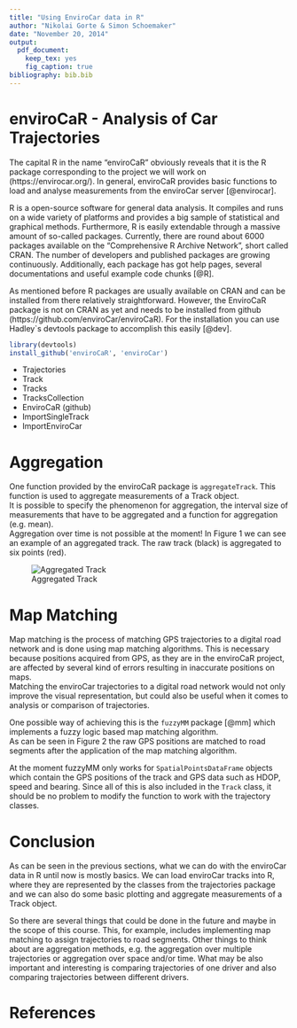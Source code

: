 ```yaml
---
title: "Using EnviroCar data in R"
author: "Nikolai Gorte & Simon Schoemaker"
date: "November 20, 2014"
output:
  pdf_document:
    keep_tex: yes
    fig_caption: true
bibliography: bib.bib
---
```

# enviroCaR - Analysis of Car Trajectories

The capital R in the name "enviroCaR" obviously reveals that it is the R package corresponding to the project we will work on (https://envirocar.org/). In general, enviroCaR provides basic functions to load and analyse measurements from the enviroCar server [@envirocar]. 
 
R is a open-source software for general data analysis. It compiles and runs on a wide variety of platforms and provides a big sample of statistical and graphical methods. Furthermore, R is easily extendable through a massive amount of so-called packages. Currently, there are round about 6000 packages available on the "Comprehensive R Archive Network", short called CRAN. The number of developers and published packages are growing continuously. Additionally, each package has got help pages, several documentations and useful example code chunks [@R].

As mentioned before R packages are usually available on CRAN and can be installed from there relatively straightforward. However, the EnviroCaR package is not on CRAN as yet and needs to be installed from github (https://github.com/enviroCar/enviroCaR). For the installation you can use Hadley`s devtools package to accomplish this easily [@dev].

```r
library(devtools)
install_github('enviroCaR', 'enviroCar')
``` 


- Trajectories
 - Track
 - Tracks
 - TracksCollection
- EnviroCaR (github)
 - ImportSingleTrack
 - ImportEnviroCar

\newpage

# Aggregation
One function provided by the enviroCaR package is `aggregateTrack`.
This function is used to aggregate measurements of a Track object.  
It is possible to specify the phenomenon for aggregation, the interval size
of measurements that have to be aggregated and a function for aggregation (e.g. mean).  
Aggregation over time is not possible at the moment!
In Figure 1 we can see an example of an aggregated track. The raw track (black) is
aggregated to six points (red).

![Aggregated Track](figures/agg.png)


# Map Matching
Map matching is the process of matching GPS trajectories to a digital road
network and is done using map matching algorithms.
This is necessary because positions acquired from GPS, as they are in the
enviroCaR project, are affected by several kind of errors resulting in inaccurate
positions on maps.  
Matching the enviroCar trajectories to a digital road network would not only improve
the visual representation, but could also be useful when it comes to analysis or
comparison of trajectories.


One possible way of achieving this is the `fuzzyMM` package [@mm] which implements
a fuzzy logic based map matching algorithm.  
As can be seen in Figure 2 the raw GPS positions are matched to road segments after the
application of the map matching algorithm.

\begin{figure}[h!]
  \centering
    \includegraphics[width=1\textwidth]{figures/urban.png}
    \caption{Map Matching}
    \label{fig:mm}
\end{figure}

At the moment fuzzyMM only works for `SpatialPointsDataFrame` objects which contain the 
GPS positions of the track and GPS data such as HDOP, speed and bearing.
Since all of this is also included in the `Track` class, it should be no problem to modify
the function to work with the trajectory classes.



# Conclusion
As can be seen in the previous sections, what we can do with the enviroCar data in R
until now is mostly basics.
We can load enviroCar tracks into R, where they are represented by the classes from the 
trajectories package and we can also do some basic plotting and aggregate measurements of a Track object.


So there are several things that could be done in the future and maybe in the scope of this course. 
This, for example, includes implementing map matching to assign trajectories to road segments.
Other things to think about are aggregation methods, e.g. the aggregation over multiple trajectories
or aggregation over space and/or time.
What may be also important and interesting is comparing trajectories of one driver and also 
comparing trajectories between different drivers.


# References

